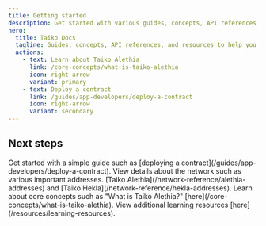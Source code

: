 ```yaml
---
title: Getting started
description: Get started with various guides, concepts, API references, and resources to help you build with Taiko.
hero:
  title: Taiko Docs
  tagline: Guides, concepts, API references, and resources to help you build with Taiko.
  actions:
    - text: Learn about Taiko Alethia
      link: /core-concepts/what-is-taiko-alethia
      icon: right-arrow
      variant: primary
    - text: Deploy a contract
      link: /guides/app-developers/deploy-a-contract
      icon: right-arrow
      variant: secondary
---
```



## Next steps

<CardGrid stagger>
  <Card title="Guides" icon="open-book">
    Get started with a simple guide such as [deploying a
    contract](/guides/app-developers/deploy-a-contract).
  </Card>
  <Card title="Network reference" icon="document">
    View details about the network such as various important
    addresses. [Taiko Alethia](/network-reference/alethia-addresses) and [Taiko Hekla](/network-reference/hekla-addresses).
  </Card>
  <Card title="Core concepts" icon="puzzle">
    Learn about core concepts such as "What is Taiko Alethia?"
    [here](/core-concepts/what-is-taiko-alethia).
  </Card>
  <Card title="Learning resources" icon="rocket">
    View additional learning resources [here](/resources/learning-resources).
  </Card>
</CardGrid>
